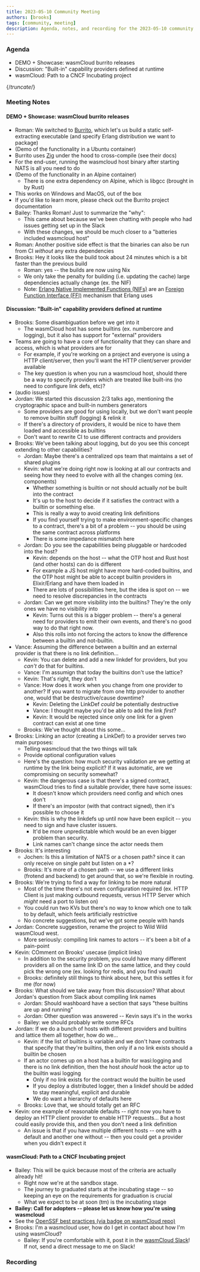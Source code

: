 ```yaml
---
title: 2023-05-10 Community Meeting
authors: [brooks]
tags: [community, meeting]
description: Agenda, notes, and recording for the 2023-05-10 community meeting
---
```



### Agenda

- DEMO + Showcase: wasmCloud burrito releases
- Discussion: "Built-in" capability providers defined at runtime
- wasmCloud: Path to a CNCF Incubating project

{/*truncate*/}

### Meeting Notes

#### DEMO + Showcase: wasmCloud burrito releases

- Roman: We switched to [Burrito][burrito], which let's us build a static self-extracting executable (and specify Erlang distribution we want to package)
- (Demo of the functionality in a Ubuntu container)
- Burrito uses [Zig][zig] under the hood to cross-compile (see their docs)
- For the end-user, running the wasmcloud host binary after starting NATS is all you need to do
- (Demo of the functionality in an Alpine container)
  - There is one extra dependency on Alpine, which is libgcc (brought in by Rust)
- This works on Windows and MacOS, out of the box
- If you'd like to learn more, please check out the Burrito project documentation
- Bailey: Thanks Roman! Just to summarize the "why":
  - This came about because we've been chatting with people who had issues getting set up in the Slack
  - With these changes, we should be much closer to a "batteries included wasmcloud host"
- Roman: Another positive side effect is that the binaries can also be run from CI *without* any extra dependencies
- Brooks: Hey it looks like the build took about 24 minutes which is a bit faster than the previous build
  - Roman: yes -- the builds are now using Nix
  - We only take the penalty for building (i.e. updating the cache) large dependencies actually change (ex. the NIF)
  - Note: [Erlang Native Implemented Functions (NIFs)][erlang-nifs] are an [Foreign Function Interface (FFI)][wiki-ffi] mechanism that Erlang uses

[zig]: https://ziglang.org/
[burrito]: https://github.com/burrito-elixir/burrito
[erlang-nifs]: https://www.erlang.org/doc/tutorial/nif.html
[wiki-ffi]: https://en.wikipedia.org/wiki/Foreign_function_interface

#### Discussion: "Built-in" capability providers defined at runtime

- Brooks: Some disambiguation before we get into it
  - The wasmCloud host has some builtins (ex. numbercore and logging), but it also has support for "external" providers
- Teams are going to have a core of functionality that they can share and access, which is what providers are for
  - For example, if you're working on a project and everyone is using a HTTP client/server, then you'll want the HTTP client/server provider available
  - The key question is when you run a wasmcloud host, should there be a way to specify providers which are treated like built-ins (no need to configure link defs, etc)?
- (audio issues)
- Jordan: We started this discussion 2/3 talks ago, mentioning the cryptographic space and built-in numbers generators
  - Some providers are good for using locally, but we don't want people to remove builtin stuff (logging) & relink it
  - If there's a directory of providers, it would be nice to have them loaded and accessible as builtins
  - Don't want to rewrite CI to use different contracts and providers
- Brooks: We've been talking about logging, but do you see this concept extending to other capabilities?
  - Jordan: Maybe there's a centralized ops team that maintains a set of shared plugins
  - Kevin: what we're doing right now is looking at all our contracts and seeing how they need to evolve with all the changes coming (ex. components)
    - Whether something is builtin or not should actually *not* be built into the contract
    - It's up to the host to decide if it satisfies the contract with a builtin or something else.
    - This is really a way to avoid creating link definitions
    - If you find yourself trying to make environment-specific changes to a contract, there's a bit of a problem -- you should be using the same contract across platforms
    - There is some impedance mismatch here
  - Jordan: Do you see the capabilities being pluggable or hardcoded into the host?
    - Kevin: depends on the host -- what the OTP host and Rust host (and other hosts) can do is different
    - For example a JS host might have more hard-coded builtins, and the OTP host might be able to accept builtin providers in Elixir/Erlang and have them loaded in
    - There are lots of possibilities here, but the idea is spot on -- we need to resolve discrepancies in the contracts
  - Jordan: Can we get more visibility into the builtins? They're the only ones we have no visibility into
    - Kevin: Turns out this is a bigger problem -- there's a general need for providers to emit their own events, and there's no good way to do that right now.
    - Also this rolls into not forcing the actors to know the difference between a builtin and not-builtin.
- Vance: Assuming the difference between a builtin and an external provider is that there is no link definition...
  - Kevin: You can delete and add a new linkdef for providers, but you *can't* do that for builtins.
  - Vance: I'm assumign that today the builtins don't use the lattice?
  - Kevin: That's right, they don't
  - Vance: How does it work when you change from one provider to another? If you want to migrate from one http provider to another one, would that be destructive/cause downtime?
    - Kevin: Deleting the LinkDef *could* be potentially destructive
    - Vance: I thought maybe you'd be able to add the link *first*?
    - Kevin: It would be rejected since only one link for a given contract can exist at one time
  - Brooks: We've thought about this some...
- Brooks: Linking an actor (creating a LinkDef) to a provider serves two main purposes:
  - Telling wasmcloud that the two things will talk
  - Provide optional configuration values
  - Here's the question: how much security validation are we getting at runtime by the link being explicit? If it was automatic, are we compromising on security somewhat?
  - Kevin: the dangerous case is that there's a signed contract, wasmCloud tries to find a suitable provider, there have some issues:
    - It doesn't know which providers need config and which ones don't
    - If there's an impostor (with that contract signed), then it's possible to choose it
  - Kevin: this is why the linkdefs up until now have been explicit -- you need to sign and have cluster issuers.
    - It'd be more unpredictable which would be an even bigger problem than security.
    - Link names can't change since the actor needs them
- Brooks: It's interesting
  - Jochen: Is this a limitation of NATS or a chosen path? since it can only receive on single paht but listen on a *?
  - Brooks: It's more of a chosen path -- we use a different links (frotend and backend) to get around that, so we're flexible in routing.
- Brooks: We're trying to find a way for linking to be more natural
  - Most of the time there's not even configuration required (ex. HTTP Client is just making outbound requests, versus HTTP Server which *might* need a port to listen on)
  - You could run two KVs but there's no way to know which one to talk to by default, which feels artificially restrictive
  - No concrete suggestions, but we've got some people with hands
- Jordan: Concrete suggestion, rename the project to Wild Wild wasmCloud west.
  - More seriously: compiling link names to actors -- it's been a bit of a pain-point
- Kevin: COmment on Brooks' usecase (implicit links)
  - In addition to the security problem, you could have many different providers all on the same link ID on the same lattice, and they could pick the wrong one (ex. looking for redis, and you find vault)
  - Brooks: definitely still things to think about here, but this settles it for me (for now)
- Brooks: What should we take away from this discussion? What about Jordan's question from Slack about compiling link names
  - Jordan: Should washboard have a section that says "these builtins are up and running"
  - Jordan: Other question was answered -- Kevin says it's in the works
  - Bailey: we should probably write some RFCs
- Jordan: If we do a bunch of hosts with different providers and builtins and lattice them all together, how do we...
  - Kevin: if the list of builtins is variable and we don't have contracts that specify that they're builtins, then only if a no link exists should a builtin be chosen
  - If an actor comes up on a host has a builtin for wasi:logging and there is no link definition, then the host *should* hook the actor up to the builtin wasi logging
    - Only if no link exists for the contract would the builtin be used
    - If you deploy a distributed logger, then a linkdef should be added to stay meaningful, explicit and durable
    - We do want a hierarchy of defaults here
  - Brooks: Love that, we should totally get an RFC
- Kevin: one example of reasonable defaults -- right now you have to deploy an HTTP client provider to enable HTTP requests... But a host could easily provide this, and then you don't need a link definition
  - An issue is that if you have multiple different hosts -- one with a default and another one without -- then you could get a provider when you didn't expect it

#### wasmCloud: Path to a CNCF Incubating project

- Bailey: This will be quick because most of the criteria are actually already hit!
  - Right now we're at the sandbox stage.
  - The journey to graduated starts at the incubating stage -- so keeping an eye on the requirements for graduation is crucial
  - What we expect to be at soon (tm) is the incubating stage
- **Bailey: Call for adopters -- please let us know how you're using wasmcloud**
- See the [OpenSSF best practices (via badge on wasmCloud repo)](https://bestpractices.coreinfrastructure.org/en/projects/6363)
- Brooks: I'm a wasmcloud user, how do I get in contact about how I'm using wasmCloud?
  - Bailey: If you're comfortable with it, post it in the [wasmCloud Slack][wasmcloud-slack]! If not, send a direct message to me on Slack!

[wasmcloud-slack]: https://slack.wasmcloud.com

### Recording

<ReactPlayer url='https://youtu.be/b5XX7gw520Y' controls />
